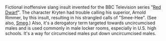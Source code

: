 Fictional inoffensive slang insult invented for the BBC Television series "[[w:Red Dwarf|Red Dwarf]]".
The character Kryten had trouble calling his superior, Arnold Rimmer, by this insult, resulting in his strangled calls of "Smee-Hee". (See also, [[w:Smeg|Smeg]].)  Also, it's a derogatory term targeted towards uncircumcised males and is used commonly in male locker rooms, especially in U.S. high schools.  It's a way for circumcised males put down uncircumcised males.